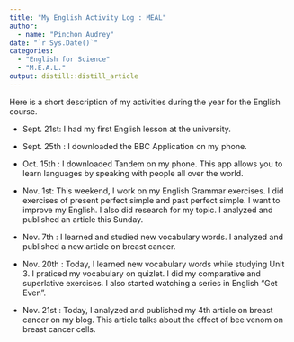 ```yaml
---
title: "My English Activity Log : MEAL"
author:
  - name: "Pinchon Audrey" 
date: "`r Sys.Date()`"
categories:
  - "English for Science"
  - "M.E.A.L."
output: distill::distill_article
---
```


Here is a short description of my activities during the year for the English course.

- Sept. 21st: I had my first English lesson at the university. 

- Sept. 25th : I downloaded the BBC Application on my phone. 

- Oct. 15th : I downloaded Tandem on my phone. This app allows you to learn languages by speaking with people all over the world.

- Nov. 1st: This weekend, I work on my English Grammar exercises. I did exercises of present perfect simple and past perfect simple. I want to improve my English. I also did research for my topic. I analyzed and published an article this Sunday.

- Nov. 7th : I learned and studied new vocabulary words. I analyzed and published a new article on breast cancer.

- Nov. 20th : Today, I learned new vocabulary words while studying Unit 3. I praticed my vocabulary on quizlet. I did my comparative and superlative exercises. I also started watching a series in English "Get Even".

- Nov. 21st : Today, I analyzed and published my 4th article on breast cancer on my blog. This article talks about the effect of bee venom on breast cancer cells.



